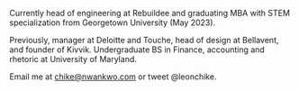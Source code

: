 Currently head of engineering at Rebuildee and graduating MBA with STEM specialization from Georgetown University (May 2023).

Previously, manager at Deloitte and Touche, head of design at Bellavent, and founder of Kivvik.
Undergraduate BS in Finance, accounting and rhetoric at University of Maryland.

Email me at chike@nwankwo.com or tweet @leonchike.
